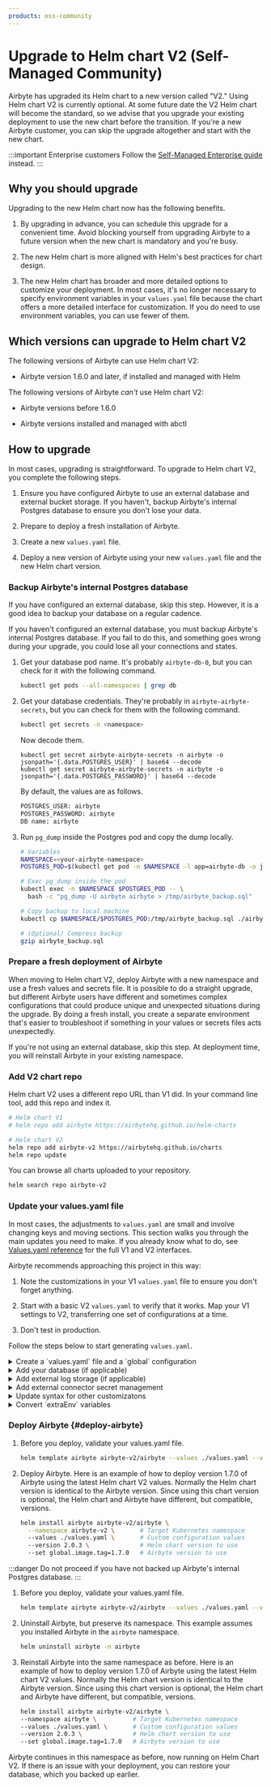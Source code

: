 ```yaml
---
products: oss-community
---
```



# Upgrade to Helm chart V2 (Self-Managed Community)

Airbyte has upgraded its Helm chart to a new version called "V2." Using Helm chart V2 is currently optional. At some future date the V2 Helm chart will become the standard, so we advise that you upgrade your existing deployment to use the new chart before the transition. If you're a new Airbyte customer, you can skip the upgrade altogether and start with the new chart.

:::important Enterprise customers
Follow the [Self-Managed Enterprise guide](../enterprise-setup/chart-v2-enterprise) instead.
:::

## Why you should upgrade

Upgrading to the new Helm chart now has the following benefits.

1. By upgrading in advance, you can schedule this upgrade for a convenient time. Avoid blocking yourself from upgrading Airbyte to a future version when the new chart is mandatory and you're busy.

2. The new Helm chart is more aligned with Helm's best practices for chart design.

3. The new Helm chart has broader and more detailed options to customize your deployment. In most cases, it's no longer necessary to specify environment variables in your `values.yaml` file because the chart offers a more detailed interface for customization. If you do need to use environment variables, you can use fewer of them.

## Which versions can upgrade to Helm chart V2

The following versions of Airbyte can use Helm chart V2:

- Airbyte version 1.6.0 and later, if installed and managed with Helm

The following versions of Airbyte _can't_ use Helm chart V2:

- Airbyte versions before 1.6.0

- Airbyte versions installed and managed with abctl

## How to upgrade

In most cases, upgrading is straightforward. To upgrade to Helm chart V2, you complete the following steps.

1. Ensure you have configured Airbyte to use an external database and external bucket storage. If you haven't, backup Airbyte's internal Postgres database to ensure you don't lose your data.

2. Prepare to deploy a fresh installation of Airbyte.

3. Create a new `values.yaml` file.

4. Deploy a new version of Airbyte using your new `values.yaml` file and the new Helm chart version.

### Backup Airbyte's internal Postgres database

<Tabs groupId="external-db">
<TabItem value='db-yes' label='External database' default>

If you have configured an external database, skip this step. However, it is a good idea to backup your database on a regular cadence.

</TabItem>
<TabItem value='db-no' label='No external database' default>

If you haven't configured an external database, you must backup Airbyte's internal Postgres database. If you fail to do this, and something goes wrong during your upgrade, you could lose all your connections and states.

1. Get your database pod name. It's probably `airbyte-db-0`, but you can check for it with the following command.

    ```bash
    kubectl get pods --all-namespaces | grep db
    ```

2. Get your database credentials. They're probably in `airbyte-airbyte-secrets`, but you can check for them with the following command.

    ```bash
    kubectl get secrets -n <namespace>
    ```

    Now decode them.

    ```
    kubectl get secret airbyte-airbyte-secrets -n airbyte -o jsonpath='{.data.POSTGRES_USER}' | base64 --decode
    kubectl get secret airbyte-airbyte-secrets -n airbyte -o jsonpath='{.data.POSTGRES_PASSWORD}' | base64 --decode
    ```

    By default, the values are as follows.

    ```bash
    POSTGRES_USER: airbyte
    POSTGRES_PASSWORD: airbyte
    DB name: airbyte
    ```

3. Run `pg_dump` inside the Postgres pod and copy the dump locally.

    ```bash
    # Variables
    NAMESPACE=<your-airbyte-namespace>
    POSTGRES_POD=$(kubectl get pod -n $NAMESPACE -l app=airbyte-db -o jsonpath='{.items[0].metadata.name}')

    # Exec pg_dump inside the pod
    kubectl exec -n $NAMESPACE $POSTGRES_POD -- \
      bash -c "pg_dump -U airbyte airbyte > /tmp/airbyte_backup.sql"

    # Copy backup to local machine
    kubectl cp $NAMESPACE/$POSTGRES_POD:/tmp/airbyte_backup.sql ./airbyte_backup.sql

    # (Optional) Compress backup
    gzip airbyte_backup.sql
    ```

</TabItem>
</Tabs>

### Prepare a fresh deployment of Airbyte

<Tabs groupId="external-db">
<TabItem value='db-yes' label='External database' default>

When moving to Helm chart V2, deploy Airbyte with a new namespace and use a fresh values and secrets file. It is possible to do a straight upgrade, but different Airbyte users have different and sometimes complex configurations that could produce unique and unexpected situations during the upgrade. By doing a fresh install, you create a separate environment that's easier to troubleshoot if something in your values or secrets files acts unexpectedly.

</TabItem>
<TabItem value='db-no' label='No external database' default>

If you're not using an external database, skip this step. At deployment time, you will reinstall Airbyte in your existing namespace.

</TabItem>
</Tabs>

### Add V2 chart repo

Helm chart V2 uses a different repo URL than V1 did. In your command line tool, add this repo and index it.

```bash
# Helm chart V1
# helm repo add airbyte https://airbytehq.github.io/helm-charts

# Helm chart V2
helm repo add airbyte-v2 https://airbytehq.github.io/charts
helm repo update
```

You can browse all charts uploaded to your repository.

```bash
helm search repo airbyte-v2
```

### Update your values.yaml file

In most cases, the adjustments to `values.yaml` are small and involve changing keys and moving sections. This section walks you through the main updates you need to make. If you already know what to do, see [Values.yaml reference](../deploying-airbyte/values) for the full V1 and V2 interfaces.

Airbyte recommends approaching this project in this way:

1. Note the customizations in your V1 `values.yaml` file to ensure you don't forget anything.

2. Start with a basic V2 `values.yaml` to verify that it works. Map your V1 settings to V2, transferring one set of configurations at a time.

3. Don't test in production.

Follow the steps below to start generating `values.yaml`.

<details>
<summary>
Create a `values.yaml` file and a `global` configuration
</summary>

Create a new `values.yaml` file on your machine. In that file, create your basic global configuration.

```yaml title="values.yaml"
global:
  edition: community

  airbyteUrl: "" # The URL where Airbyte will be reached; This should match your Ingress host
```

</details>

<details>
<summary>
Add your database (if applicable)
</summary>

If you're not using an external database, skip this step.

If you are using an external database, disable Airbyte's default Postgres database and add your own. The main difference in Helm chart V2 is the `global.database.database` key has changed to `global.database.name`.

```yaml title="values.yaml"
global: 
  database:
    # -- Secret name where database credentials are stored
    secretName: "" # e.g. "airbyte-config-secrets"
    # -- The database host
    host: ""
    # -- The database port
    port:
    # -- The database name - this key used to be "database" in Helm chart 1.0
    name: ""

    # Use EITHER user or userSecretKey, but not both
    # -- The database user
    user: ""
    # -- The key within `secretName` where the user is stored
    userSecretKey: "" # e.g. "database-user"

    # Use EITHER password or passwordSecretKey, but not both
    # -- The database password
    password: ""
    # -- The key within `secretName` where the password is stored
    passwordSecretKey: "" # e.g."database-password"

postgresql:
  enabled: false
```

</details>

<details>
<summary>
Add external log storage (if applicable)
</summary>

If you're using external log storage, implement it. If you aren't, skip this step.

```yaml
global:
  storage:
    secretName: ""
    type: minio # default storage is minio. Set to s3, gcs, or azure, according to what you use.

    bucket:
      log: airbyte-bucket
      state: airbyte-bucket
      workloadOutput: airbyte-bucket
      activityPayload: airbyte-bucket

    # Set ONE OF the following storage types, according to your specification above

    # S3
    s3:
      region: "" ## e.g. us-east-1
      authenticationType: credentials ## Use "credentials" or "instanceProfile"
      accessKeyId: ""
      secretAccessKey: ""

    # GCS
    gcs:
      projectId: <project-id>
      credentialsJson:  <base64-encoded>
      credentialsJsonPath: /secrets/gcs-log-creds/gcp.json

    # Azure
    azure:
      # one of the following: connectionString, connectionStringSecretKey
      connectionString: <azure storage connection string>
      connectionStringSecretKey: <secret coordinate containing an existing connection-string secret>
```

</details>

<details>
<summary>
Add external connector secret management
</summary>

If you're using external secret management, implement it. If you aren't, skip this step.

```yaml
global:
  secretsManager:
    enabled: false
    type: "" # one of: VAULT, GOOGLE_SECRET_MANAGER, AWS_SECRET_MANAGER, AZURE_KEY_VAULT, TESTING_CONFIG_DB_TABLE
    secretName: "airbyte-config-secrets"

    # Set ONE OF the following groups of configurations, based on your configuration in global.secretsManager.type.

    awsSecretManager:
      region: <aws-region>
      authenticationType: credentials ## Use "credentials" or "instanceProfile"
      tags: ## Optional - You may add tags to new secrets created by Airbyte.
      - key: ## e.g. team
          value: ## e.g. deployments
        - key: business-unit
          value: engineering
      kms: ## Optional - ARN for KMS Decryption.

    # OR

    googleSecretManager:
      projectId: <project-id>
      credentialsSecretKey: gcp.json

    # OR

    azureKeyVault:
      tenantId: ""
      vaultUrl: ""
      clientId: ""
      clientIdSecretKey: ""
      clientSecret: ""
      clientSecretSecretKey: ""
      tags: ""

    # OR

    vault:
      address: ""
      prefix: ""
      authToken: ""
      authTokenSecretKey: ""
```

</details>

<details>
<summary>
Update syntax for other customizatons
</summary>

If you have further customizations in your V1 values.yaml file, move those over to your new values.yaml file, and update key names where appropriate.

- Change hyphenated V1 keys keys to camel case in V2. For example, when copying over `workload-launcher`, change it to `workloadLauncher`.

- Some keys have different names. For example, `orchestrator` is `containerOrchestrator` in V2.

Here is the full list of changes.

<HelmSyntaxConversion/>

</details>

<details>
<summary>
Convert `extraEnv` variables
</summary>

In previous versions of your values.yaml file, you might have specified a number of environment variables through `extraEnv`. Many (but not all) of these variables have a dedicated interface in Helm chart V2. For example, look at the following configuration, which tells `workload-launcher` to run pods in the `jobs` node group.

```yaml title="values.yaml using Helm chart V1"
workload-launcher:
  nodeSelector:
    type: static
  ## Pods spun up by the workload launcher will run in the 'jobs' node group.
  extraEnv:
    - name: JOB_KUBE_NODE_SELECTORS
      value: type=jobs
    - name: SPEC_JOB_KUBE_NODE_SELECTORS
      value: type=jobs
    - name: CHECK_JOB_KUBE_NODE_SELECTORS
      value: type=jobs
    - name: DISCOVER_JOB_KUBE_NODE_SELECTORS
      value: type=jobs
```

You can specify these values directly without using environment variables, achieving the same effect.

```yaml title="values.yaml using Helm chart V2"
global:
  jobs:
    kube:
      nodeSelector:
        type: jobs
      scheduling:
        check:
          nodeSelectors:
            type: jobs
        discover:
          nodeSelectors:
            type: jobs
        spec:
          nodeSelectors:
            type: jobs

workloadLauncher:
  nodeSelector:
    type: static
```

<EnvironmentVarConversion/>

</details>

### Deploy Airbyte {#deploy-airbyte}

<Tabs groupId="external-db">
<TabItem value='db-yes' label='External database' default>

1. Before you deploy, validate your values.yaml file.

    ```bash
    helm template airbyte airbyte-v2/airbyte --values ./values.yaml --version 2.0.3 > /dev/null
    ```

2. Deploy Airbyte. Here is an example of how to deploy version 1.7.0 of Airbyte using the latest Helm chart V2 values. Normally the Helm chart version is identical to the Airbyte version. Since using this chart version is optional, the Helm chart and Airbyte have different, but compatible, versions.

    ```bash
    helm install airbyte airbyte-v2/airbyte \
      --namespace airbyte-v2 \       # Target Kubernetes namespace
      --values ./values.yaml \       # Custom configuration values
      --version 2.0.3 \              # Helm chart version to use
      --set global.image.tag=1.7.0   # Airbyte version to use
    ```

</TabItem>
<TabItem value='db-no' label='No external database' default>

:::danger
Do not proceed if you have not backed up Airbyte's internal Postgres database.
:::

1. Before you deploy, validate your values.yaml file.

    ```bash
    helm template airbyte airbyte-v2/airbyte --values ./values.yaml --version 2.0.3 > /dev/null
    ```
  
2. Uninstall Airbyte, but preserve its namespace. This example assumes you installed Airbyte in the `airbyte` namespace.

    ```bash
    helm uninstall airbyte -n airbyte
    ```

3. Reinstall Airbyte into the same namespace as before. Here is an example of how to deploy version 1.7.0 of Airbyte using the latest Helm chart V2 values. Normally the Helm chart version is identical to the Airbyte version. Since using this chart version is optional, the Helm chart and Airbyte have different, but compatible, versions.

    ```bash
    helm install airbyte airbyte-v2/airbyte \
    --namespace airbyte \          # Target Kubernetes namespace
    --values ./values.yaml \       # Custom configuration values
    --version 2.0.3 \              # Helm chart version to use
    --set global.image.tag=1.7.0   # Airbyte version to use
    ```

Airbyte continues in this namespace as before, now running on Helm Chart V2. If there is an issue with your deployment, you can restore your database, which you backed up earlier.

</TabItem>
</Tabs>
